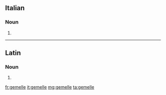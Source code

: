 ==Italian==

===Noun===
{{head|it|plural}} {{f}}

# {{plural of|gemella|lang=it|nocat=1}}

----

==Latin==

===Noun===
{{la-noun-form|gemelle}}

# {{inflection of|gemellus||voc|s|lang=la}}

[[fr:gemelle]]
[[it:gemelle]]
[[mg:gemelle]]
[[ta:gemelle]]